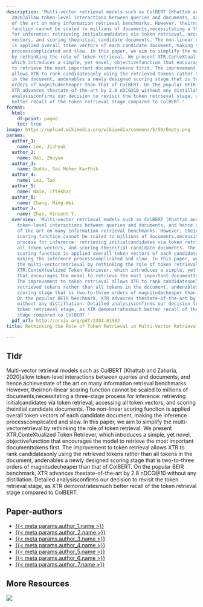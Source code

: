 ```yaml
---
description: 'Multi-vector retrieval models such as ColBERT [Khattab and Zaharia,
  2020]allow token-level interactions between queries and documents, and hence achievestate
  of the art on many information retrieval benchmarks. However, theirnon-linear scoring
  function cannot be scaled to millions of documents,necessitating a three-stage process
  for inference: retrieving initialcandidates via token retrieval, accessing all token
  vectors, and scoring theinitial candidate documents. The non-linear scoring function
  is applied overall token vectors of each candidate document, making the inference
  processcomplicated and slow. In this paper, we aim to simplify the multi-vectorretrieval
  by rethinking the role of token retrieval. We present XTR,ConteXtualized Token Retriever,
  which introduces a simple, yet novel, objectivefunction that encourages the model
  to retrieve the most important documenttokens first. The improvement to token retrieval
  allows XTR to rank candidatesonly using the retrieved tokens rather than all tokens
  in the document, andenables a newly designed scoring stage that is two-to-three
  orders of magnitudecheaper than that of ColBERT. On the popular BEIR benchmark,
  XTR advances thestate-of-the-art by 2.8 nDCG@10 without any distillation. Detailed
  analysisconfirms our decision to revisit the token retrieval stage, as XTR demonstratesmuch
  better recall of the token retrieval stage compared to ColBERT.'
format:
  html:
    df-print: paged
    toc: true
image: https://upload.wikimedia.org/wikipedia/commons/5/59/Empty.png
params:
  author_1:
    name: Lee, Jinhyuk
  author_2:
    name: Dai, Zhuyun
  author_3:
    name: Duddu, Sai Meher Karthik
  author_4:
    name: Lei, Tao
  author_5:
    name: Naim, Iftekhar
  author_6:
    name: Chang, Ming-Wei
  author_7:
    name: Zhao, Vincent Y.
  overview: 'Multi-vector retrieval models such as ColBERT [Khattab and Zaharia, 2020]allow
    token-level interactions between queries and documents, and hence achievestate
    of the art on many information retrieval benchmarks. However, theirnon-linear
    scoring function cannot be scaled to millions of documents,necessitating a three-stage
    process for inference: retrieving initialcandidates via token retrieval, accessing
    all token vectors, and scoring theinitial candidate documents. The non-linear
    scoring function is applied overall token vectors of each candidate document,
    making the inference processcomplicated and slow. In this paper, we aim to simplify
    the multi-vectorretrieval by rethinking the role of token retrieval. We present
    XTR,ConteXtualized Token Retriever, which introduces a simple, yet novel, objectivefunction
    that encourages the model to retrieve the most important documenttokens first.
    The improvement to token retrieval allows XTR to rank candidatesonly using the
    retrieved tokens rather than all tokens in the document, andenables a newly designed
    scoring stage that is two-to-three orders of magnitudecheaper than that of ColBERT.
    On the popular BEIR benchmark, XTR advances thestate-of-the-art by 2.8 nDCG@10
    without any distillation. Detailed analysisconfirms our decision to revisit the
    token retrieval stage, as XTR demonstratesmuch better recall of the token retrieval
    stage compared to ColBERT.'
  pdf_url: http://arxiv.org/pdf/2304.01982
title: Rethinking the Role of Token Retrieval in Multi-Vector Retrieval

---
```

## Tldr 
Multi-vector retrieval models such as ColBERT [Khattab and Zaharia, 2020]allow token-level interactions between queries and documents, and hence achievestate of the art on many information retrieval benchmarks. However, theirnon-linear scoring function cannot be scaled to millions of documents,necessitating a three-stage process for inference: retrieving initialcandidates via token retrieval, accessing all token vectors, and scoring theinitial candidate documents. The non-linear scoring function is applied overall token vectors of each candidate document, making the inference processcomplicated and slow. In this paper, we aim to simplify the multi-vectorretrieval by rethinking the role of token retrieval. We present XTR,ConteXtualized Token Retriever, which introduces a simple, yet novel, objectivefunction that encourages the model to retrieve the most important documenttokens first. The improvement to token retrieval allows XTR to rank candidatesonly using the retrieved tokens rather than all tokens in the document, andenables a newly designed scoring stage that is two-to-three orders of magnitudecheaper than that of ColBERT. On the popular BEIR benchmark, XTR advances thestate-of-the-art by 2.8 nDCG@10 without any distillation. Detailed analysisconfirms our decision to revisit the token retrieval stage, as XTR demonstratesmuch better recall of the token retrieval stage compared to ColBERT.

## Paper-authors
- [{{< meta params.author_1.name >}}]({{< meta params.author_1.url >}})
- [{{< meta params.author_2.name >}}]({{< meta params.author_2.url >}})
- [{{< meta params.author_3.name >}}]({{< meta params.author_3.url >}})
- [{{< meta params.author_4.name >}}]({{< meta params.author_4.url >}})
- [{{< meta params.author_5.name >}}]({{< meta params.author_5.url >}})
- [{{< meta params.author_6.name >}}]({{< meta params.author_6.url >}})
- [{{< meta params.author_7.name >}}]({{< meta params.author_7.url >}})

## More Resources
[![](https://img.shields.io/badge/PDF-green?style=flat)]({{< meta params.pdf_url >}})
